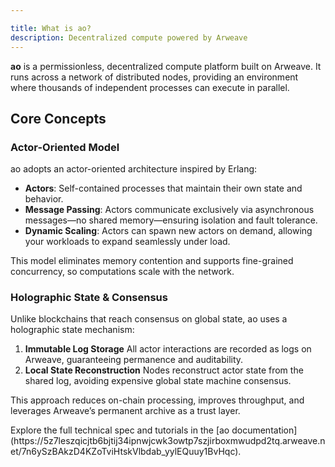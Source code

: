 ```yaml
---

title: What is ao?
description: Decentralized compute powered by Arweave
---
```



**ao** is a permissionless, decentralized compute platform built on Arweave. It runs across a network of distributed nodes, providing an environment where thousands of independent processes can execute in parallel.

## Core Concepts

### Actor-Oriented Model

ao adopts an actor-oriented architecture inspired by Erlang:

* **Actors**: Self-contained processes that maintain their own state and behavior.
* **Message Passing**: Actors communicate exclusively via asynchronous messages—no shared memory—ensuring isolation and fault tolerance.
* **Dynamic Scaling**: Actors can spawn new actors on demand, allowing your workloads to expand seamlessly under load.

This model eliminates memory contention and supports fine-grained concurrency, so computations scale with the network.

### Holographic State & Consensus

Unlike blockchains that reach consensus on global state, ao uses a holographic state mechanism:

1. **Immutable Log Storage**
   All actor interactions are recorded as logs on Arweave, guaranteeing permanence and auditability.
2. **Local State Reconstruction**
   Nodes reconstruct actor state from the shared log, avoiding expensive global state machine consensus.

This approach reduces on-chain processing, improves throughput, and leverages Arweave’s permanent archive as a trust layer.

<Aside title="Learn More about ao">
Explore the full technical spec and tutorials in the [ao documentation](https://5z7leszqicjtb6bjtij34ipnwjcwk3owtp7szjirboxmwudpd2tq.arweave.net/7n6ySzBAkzD4KZoTviHtskVlbdab_yylEQuuy1BvHqc).
</Aside>
